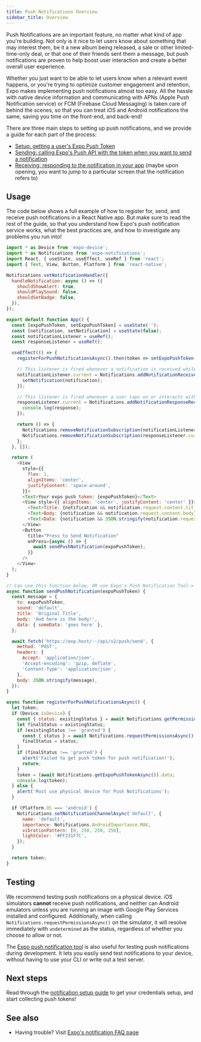 ```yaml
---
title: Push Notifications Overview
sidebar_title: Overview
---
```


Push Notifications are an important feature, no matter what kind of app you're building. Not only is it nice to let users know about something that may interest them, be it a new album being released, a sale or other limited-time-only deal, or that one of their friends sent them a message, but push notifications are proven to help boost user interaction and create a better overall user experience.

Whether you just want to be able to let users know when a relevant event happens, or you're trying to optimize customer engagement and retention, Expo makes implementing push notifications almost too easy. All the hassle with native device information and communicating with APNs (Apple Push Notification service) or FCM (Firebase Cloud Messaging) is taken care of behind the scenes, so that you can treat iOS and Android notifications the same, saving you time on the front-end, and back-end!

There are three main steps to setting up push notifications, and we provide a guide for each part of the process:

- [Setup: getting a user's Expo Push Token](push-notifications-setup.md)
- [Sending: calling Expo's Push API with the token when you want to send a notification](sending-notifications.md)
- [Receiving: responding to the notification in your app](receiving-notifications.md) (maybe upon opening, you want to jump to a particular screen that the notification refers to)

## Usage

The code below shows a full example of how to register for, send, and receive push notifications in a React Native app. But make sure to read the rest of the guide, so that you understand how Expo's push notification service works, what the best practices are, and how to investigate any problems you run into!

```js
import * as Device from 'expo-device';
import * as Notifications from 'expo-notifications';
import React, { useState, useEffect, useRef } from 'react';
import { Text, View, Button, Platform } from 'react-native';

Notifications.setNotificationHandler({
  handleNotification: async () => ({
    shouldShowAlert: true,
    shouldPlaySound: false,
    shouldSetBadge: false,
  }),
});

export default function App() {
  const [expoPushToken, setExpoPushToken] = useState('');
  const [notification, setNotification] = useState(false);
  const notificationListener = useRef();
  const responseListener = useRef();

  useEffect(() => {
    registerForPushNotificationsAsync().then(token => setExpoPushToken(token));

    // This listener is fired whenever a notification is received while the app is foregrounded
    notificationListener.current = Notifications.addNotificationReceivedListener(notification => {
      setNotification(notification);
    });

    // This listener is fired whenever a user taps on or interacts with a notification (works when app is foregrounded, backgrounded, or killed)
    responseListener.current = Notifications.addNotificationResponseReceivedListener(response => {
      console.log(response);
    });

    return () => {
      Notifications.removeNotificationSubscription(notificationListener.current);
      Notifications.removeNotificationSubscription(responseListener.current);
    };
  }, []);

  return (
    <View
      style={{
        flex: 1,
        alignItems: 'center',
        justifyContent: 'space-around',
      }}>
      <Text>Your expo push token: {expoPushToken}</Text>
      <View style={{ alignItems: 'center', justifyContent: 'center' }}>
        <Text>Title: {notification && notification.request.content.title} </Text>
        <Text>Body: {notification && notification.request.content.body}</Text>
        <Text>Data: {notification && JSON.stringify(notification.request.content.data)}</Text>
      </View>
      <Button
        title="Press to Send Notification"
        onPress={async () => {
          await sendPushNotification(expoPushToken);
        }}
      />
    </View>
  );
}

// Can use this function below, OR use Expo's Push Notification Tool-> https://expo.dev/notifications
async function sendPushNotification(expoPushToken) {
  const message = {
    to: expoPushToken,
    sound: 'default',
    title: 'Original Title',
    body: 'And here is the body!',
    data: { someData: 'goes here' },
  };

  await fetch('https://exp.host/--/api/v2/push/send', {
    method: 'POST',
    headers: {
      Accept: 'application/json',
      'Accept-encoding': 'gzip, deflate',
      'Content-Type': 'application/json',
    },
    body: JSON.stringify(message),
  });
}

async function registerForPushNotificationsAsync() {
  let token;
  if (Device.isDevice) {
    const { status: existingStatus } = await Notifications.getPermissionsAsync();
    let finalStatus = existingStatus;
    if (existingStatus !== 'granted') {
      const { status } = await Notifications.requestPermissionsAsync();
      finalStatus = status;
    }
    if (finalStatus !== 'granted') {
      alert('Failed to get push token for push notification!');
      return;
    }
    token = (await Notifications.getExpoPushTokenAsync()).data;
    console.log(token);
  } else {
    alert('Must use physical device for Push Notifications');
  }

  if (Platform.OS === 'android') {
    Notifications.setNotificationChannelAsync('default', {
      name: 'default',
      importance: Notifications.AndroidImportance.MAX,
      vibrationPattern: [0, 250, 250, 250],
      lightColor: '#FF231F7C',
    });
  }

  return token;
}
```

## Testing

We recommend testing push notifications on a physical device. iOS simulators **cannot** receive push notifications, and neither can Android emulators unless you are running an image with Google Play Services installed and configured. Additionally, when calling `Notifications.requestPermissionsAsync()` on the simulator, it will resolve immediately with `undetermined` as the status, regardless of whether you choose to allow or not.

The [Expo push notification tool](https://expo.dev/notifications) is also useful for testing push notifications during development. It lets you easily send test notifications to your device, without having to use your CLI or write out a test server.

## Next steps

Read through the [notification setup guide](./push-notifications-setup.md) to get your credentials setup, and start collecting push tokens!

## See also

- Having trouble? Visit [Expo's notification FAQ page](./faq.md)

